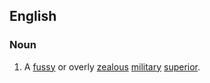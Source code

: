 ==English==

===Noun===
{{head|en|noun|head=[[bag]] [[of]] [[rations]]}}

# {{label|en|idiomatic|dated|WW I}} A [[fussy]] or overly [[zealous]] [[military]] [[superior]].
